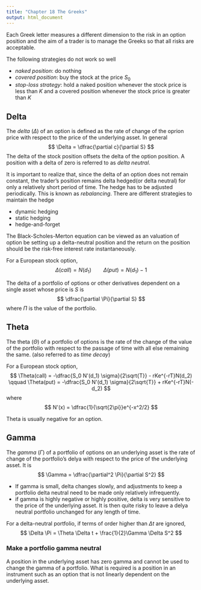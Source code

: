 ```yaml
---
title: "Chapter 18 The Greeks"
output: html_document
---
```


Each Greek letter measures a different dimension to the risk in an option position and the aim of a trader is to manage the Greeks so that all risks are acceptable.

The following strategies do not work so well

* *naked position*: do nothing
* *covered position*: buy the stock at the price $S_0$
* *stop-loss strategy*: hold a naked position whenever the stock price is less than $K$ and a covered position whenever the stock price is greater than $K$ 

## Delta

The *delta* ($\Delta$) of an option is defined as the rate of change of the oprion price with respect to the price of the underlying asset. In general
$$
\Delta = \dfrac{\partial c}{\partial S}
$$
The delta of the stock position offsets the delta of the option position. A position with a delta of zero is referred to as *delta neutral*.

It is important to realize that, since the delta of an option does not remain constant, the trader's position remains delta hedged(or delta neutral) for only a relatively short period of time. The hedge has to be adjusted  periodically. This is known as *rebalancing*. There are different strategies to maintain the hedge

* dynamic hedging
* static hedging
* hedge-and-forget

The Black-Scholes-Merton equation can be viewed as an valuation of option be setting up a delta-neutral position and the return on the position should be the risk-free interest rate instantaneously.

For a European stock option,
$$
\Delta(call) = N(d_1) \qquad \Delta(put) = N(d_1) - 1
$$

The delta of a portfolio of options or other derivatives dependent on a single asset whose price is $S$ is
$$
\dfrac{\partial \Pi}{\partial S}
$$
where $\Pi$ is the value of the portfolio.

## Theta

The theta ($\Theta$) of a portfolio of options is the rate of the change of the value of the portfolio with respect to the passage of time with all else remaining the same. (also referred to as *time decay*)

For a European stock option,
$$
\Theta(call) = -\dfrac{S_0 N'(d_1) \sigma}{2\sqrt{T}} - rKe^{-rT}N(d_2)
\qquad
\Theta(put) = -\dfrac{S_0 N'(d_1) \sigma}{2\sqrt{T}} + rKe^{-rT}N(-d_2)
$$
where
$$
N'(x) = \dfrac{1}{\sqrt{2\pi}}e^{-x^2/2}
$$

Theta is usually negative for an option.

## Gamma

The *gamma* ($\Gamma$) of a portfolio of options on an underlying asset is the rate of change of the portfolio's delya with respect to the price of the underlying asset. It is
$$
\Gamma = \dfrac{\partial^2 \Pi}{\partial S^2}
$$

* If gamma is small, delta changes slowly, and adjustments to keep a portfolio delta neutral need to be made only relatively infrequently.
* if gamma is highly negative or highly positive, delta is very sensitive to the price of the underlying asset. It is then quite risky to leave a delya neutral portfolio unchanged for any length of time.

For a delta-neutral portfolio, if terms of order higher than $\Delta t$ are ignored,
$$
\Delta \Pi = \Theta \Delta t + \frac{1}{2}\Gamma \Delta S^2
$$

### Make a portfolio gamma neutral

A position in the underlying asset has zero gamma and cannot be used to change the gamma of a portfolio. What is required is a position in an instrument such as an option that is not linearly dependent on the underlying asset.













